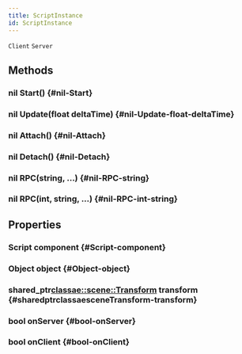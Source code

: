 ```yaml
---
title: ScriptInstance
id: ScriptInstance
---
```

`Client`
`Server`

## Methods

### nil Start() {#nil-Start}

### nil Update(float deltaTime) {#nil-Update-float-deltaTime}

### nil Attach() {#nil-Attach}

### nil Detach() {#nil-Detach}

### nil RPC(string, ...) {#nil-RPC-string}

### nil RPC(int, string, ...) {#nil-RPC-int-string}

## Properties

### Script component {#Script-component}

### Object object {#Object-object}

### shared_ptr<classae::scene::Transform> transform {#sharedptrclassaesceneTransform-transform}

### bool onServer {#bool-onServer}

### bool onClient {#bool-onClient}

